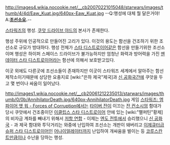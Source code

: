{{{+1 Kuat}}}

http://images4.wikia.nocookie.net/__cb20070221015048/starwars/images/thumb/4/4d/Eaw_Kuat.jpg/640px-Eaw_Kuat.jpg 
--Q:행성에 대체 뭘 달은거야! A:'''[[조선소]]요.'''--

[[스타워즈]]의 행성. [[쿠앗 드라이브 야드]]의 본사가 존재한다.

행성 주위에 인공적으로 만들어진 고리가 있다. 이것의 용도는 함선을 건조하기 위한 조선소로 규모가 방대하다. 행성 전체가 [[스타 디스트로이어]]같은 함선을 만들기위한 조선소이며 행성은 하이퍼 스페이스 드라이브가 불가능하지만 엄청난 화력과 방어력을 가진 [[멘데이터 스타 디스트로이어]]라는 함선에 의해서 보호받고있다.

이곳 외에도 다른곳에 조선소들이 존재하지만 이곳이 스타워즈 세계에서 알아주는 함선 제작소이기때문에 상당한 요충지로 [wiki:"은하 제국"제국]과 [[신 공화국]]간에 쿠앗을 두고 몇 번이나 싸움이 일어났다.

http://images1.wikia.nocookie.net/__cb20061212235013/starwars/images/thumb/0/0b/AnnihilatorDeath.jpg/640px-AnnihilatorDeath.jpg
게임 [[스타워즈: 엠파이어 앳 워 - Forces of Corruption]]에서는 [[타이버 잔]]이 이끄는 [[잔 컨소시엄]] 함대가 당시 쿠앗에서 건조중이던 [[이클립스 스타 디스트로이어]] 안에 있는 [wiki:"팰퍼틴"황제]의 비자금 계좌를 빼내기 위해서 [[저항 연합]] - 이제는 [[엔도 전투]]에서 승리했으니 [[신 공화국]] - 과 제국 함대와 투닥거리는 와중에 난입하여 조선소는 개판이 돼버리고 [[이제큐터]]급 [[슈퍼 스타 디스트로이어]]인 [[어나이얼레이터]]까지 난입하여 개싸움을 벌이는 등 [[코루스칸트]]만큼이나 수난을 당하는 행성.
